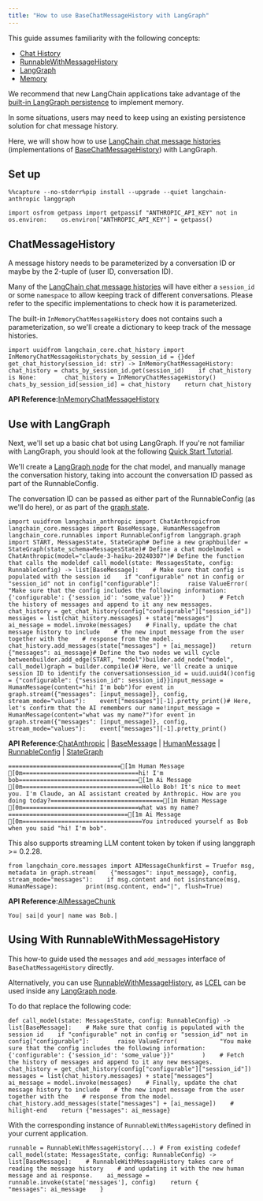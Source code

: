 ```yaml
---
title: "How to use BaseChatMessageHistory with LangGraph"
---
```


<Info>
  This guide assumes familiarity with the following concepts:

  * [Chat History](/src/oss/concepts/chat_history)
  * [RunnableWithMessageHistory](https://python.langchain.com/api_reference/core/runnables/langchain_core.runnables.history.RunnableWithMessageHistory.html)
  * [LangGraph](https://langchain-ai.github.io/langgraph/concepts/high_level/)
  * [Memory](https://langchain-ai.github.io/langgraph/concepts/agentic_concepts/#memory)
</Info>

We recommend that new LangChain applications take advantage of the [built-in LangGraph persistence](https://langchain-ai.github.io/langgraph/concepts/persistence/) to implement memory.

In some situations, users may need to keep using an existing persistence solution for chat message history.

Here, we will show how to use [LangChain chat message histories](https://python.langchain.com/oss/integrations/memory/) (implementations of [BaseChatMessageHistory](https://python.langchain.com/api_reference/core/chat_history/langchain_core.chat_history.BaseChatMessageHistory.html)) with LangGraph.

## Set up

```
%%capture --no-stderr%pip install --upgrade --quiet langchain-anthropic langgraph
```

```
import osfrom getpass import getpassif "ANTHROPIC_API_KEY" not in os.environ:    os.environ["ANTHROPIC_API_KEY"] = getpass()
```

## ChatMessageHistory

A message history needs to be parameterized by a conversation ID or maybe by the 2-tuple of (user ID, conversation ID).

Many of the [LangChain chat message histories](https://python.langchain.com/oss/integrations/memory/) will have either a `session_id` or some `namespace` to allow keeping track of different conversations. Please refer to the specific implementations to check how it is parameterized.

The built-in `InMemoryChatMessageHistory` does not contains such a parameterization, so we'll create a dictionary to keep track of the message histories.

```
import uuidfrom langchain_core.chat_history import InMemoryChatMessageHistorychats_by_session_id = {}def get_chat_history(session_id: str) -> InMemoryChatMessageHistory:    chat_history = chats_by_session_id.get(session_id)    if chat_history is None:        chat_history = InMemoryChatMessageHistory()        chats_by_session_id[session_id] = chat_history    return chat_history
```

**API Reference:**[InMemoryChatMessageHistory](https://python.langchain.com/api_reference/core/chat_history/langchain_core.chat_history.InMemoryChatMessageHistory.html)

## Use with LangGraph

Next, we'll set up a basic chat bot using LangGraph. If you're not familiar with LangGraph, you should look at the following [Quick Start Tutorial](https://langchain-ai.github.io/langgraph/tutorials/introduction/).

We'll create a [LangGraph node](https://langchain-ai.github.io/langgraph/concepts/low_level/#nodes) for the chat model, and manually manage the conversation history, taking into account the conversation ID passed as part of the RunnableConfig.

The conversation ID can be passed as either part of the RunnableConfig (as we'll do here), or as part of the [graph state](https://langchain-ai.github.io/langgraph/concepts/low_level/#state).

```
import uuidfrom langchain_anthropic import ChatAnthropicfrom langchain_core.messages import BaseMessage, HumanMessagefrom langchain_core.runnables import RunnableConfigfrom langgraph.graph import START, MessagesState, StateGraph# Define a new graphbuilder = StateGraph(state_schema=MessagesState)# Define a chat modelmodel = ChatAnthropic(model="claude-3-haiku-20240307")# Define the function that calls the modeldef call_model(state: MessagesState, config: RunnableConfig) -> list[BaseMessage]:    # Make sure that config is populated with the session id    if "configurable" not in config or "session_id" not in config["configurable"]:        raise ValueError(            "Make sure that the config includes the following information: {'configurable': {'session_id': 'some_value'}}"        )    # Fetch the history of messages and append to it any new messages.    chat_history = get_chat_history(config["configurable"]["session_id"])    messages = list(chat_history.messages) + state["messages"]    ai_message = model.invoke(messages)    # Finally, update the chat message history to include    # the new input message from the user together with the    # response from the model.    chat_history.add_messages(state["messages"] + [ai_message])    return {"messages": ai_message}# Define the two nodes we will cycle betweenbuilder.add_edge(START, "model")builder.add_node("model", call_model)graph = builder.compile()# Here, we'll create a unique session ID to identify the conversationsession_id = uuid.uuid4()config = {"configurable": {"session_id": session_id}}input_message = HumanMessage(content="hi! I'm bob")for event in graph.stream({"messages": [input_message]}, config, stream_mode="values"):    event["messages"][-1].pretty_print()# Here, let's confirm that the AI remembers our name!input_message = HumanMessage(content="what was my name?")for event in graph.stream({"messages": [input_message]}, config, stream_mode="values"):    event["messages"][-1].pretty_print()
```

**API Reference:**[ChatAnthropic](https://python.langchain.com/api_reference/anthropic/chat_models/langchain_anthropic.chat_models.ChatAnthropic.html) | [BaseMessage](https://python.langchain.com/api_reference/core/messages/langchain_core.messages.base.BaseMessage.html) | [HumanMessage](https://python.langchain.com/api_reference/core/messages/langchain_core.messages.human.HumanMessage.html) | [RunnableConfig](https://python.langchain.com/api_reference/core/runnables/langchain_core.runnables.config.RunnableConfig.html) | [StateGraph](https://langchain-ai.github.io/langgraph/reference/graphs/#langgraph.graph.state.StateGraph)

```
================================[1m Human Message [0m=================================hi! I'm bob==================================[1m Ai Message [0m==================================Hello Bob! It's nice to meet you. I'm Claude, an AI assistant created by Anthropic. How are you doing today?================================[1m Human Message [0m=================================what was my name?==================================[1m Ai Message [0m==================================You introduced yourself as Bob when you said "hi! I'm bob".
```

<Check>
  This also supports streaming LLM content token by token if using langgraph >= 0.2.28.
</Check>

```
from langchain_core.messages import AIMessageChunkfirst = Truefor msg, metadata in graph.stream(    {"messages": input_message}, config, stream_mode="messages"):    if msg.content and not isinstance(msg, HumanMessage):        print(msg.content, end="|", flush=True)
```

**API Reference:**[AIMessageChunk](https://python.langchain.com/api_reference/core/messages/langchain_core.messages.ai.AIMessageChunk.html)

```
You| sai|d your| name was Bob.|
```

## Using With RunnableWithMessageHistory

This how-to guide used the `messages` and `add_messages` interface of `BaseChatMessageHistory` directly.

Alternatively, you can use [RunnableWithMessageHistory](https://python.langchain.com/api_reference/core/runnables/langchain_core.runnables.history.RunnableWithMessageHistory.html), as [LCEL](/src/oss/concepts/lcel) can be used inside any [LangGraph node](https://langchain-ai.github.io/langgraph/concepts/low_level/#nodes).

To do that replace the following code:

```
def call_model(state: MessagesState, config: RunnableConfig) -> list[BaseMessage]:    # Make sure that config is populated with the session id    if "configurable" not in config or "session_id" not in config["configurable"]:        raise ValueError(            "You make sure that the config includes the following information: {'configurable': {'session_id': 'some_value'}}"        )    # Fetch the history of messages and append to it any new messages.    chat_history = get_chat_history(config["configurable"]["session_id"])    messages = list(chat_history.messages) + state["messages"]    ai_message = model.invoke(messages)    # Finally, update the chat message history to include    # the new input message from the user together with the    # response from the model.    chat_history.add_messages(state["messages"] + [ai_message])    # hilight-end    return {"messages": ai_message}
```

With the corresponding instance of `RunnableWithMessageHistory` defined in your current application.

```
runnable = RunnableWithMessageHistory(...) # From existing codedef call_model(state: MessagesState, config: RunnableConfig) -> list[BaseMessage]:    # RunnableWithMessageHistory takes care of reading the message history    # and updating it with the new human message and ai response.    ai_message = runnable.invoke(state['messages'], config)    return {        "messages": ai_message    }
```
